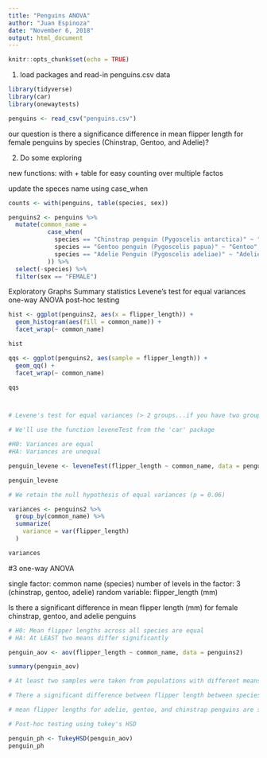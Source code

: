 ```yaml
---
title: "Penguins ANOVA"
author: "Juan Espinoza"
date: "November 6, 2018"
output: html_document
---
```


```r
knitr::opts_chunk$set(echo = TRUE)
```

1. load packages and read-in penguins.csv data

```r
library(tidyverse)
library(car)
library(onewaytests)

penguins <- read_csv("penguins.csv")
```

our question is there a significance difference in mean flipper length for female penguins by species (Chinstrap, Gentoo, and Adelie)?

2. Do some exploring

new functions: with + table for easy counting over multiple factos

update the speces name using case_when


```r
counts <- with(penguins, table(species, sex))

penguins2 <- penguins %>%
  mutate(common_name =
           case_when(
             species == "Chinstrap penguin (Pygoscelis antarctica)" ~ "Chinstrap",
             species == "Gentoo penguin (Pygoscelis papua)" ~ "Gentoo",
             species == "Adelie Penguin (Pygoscelis adeliae)" ~ "Adelie"
           )) %>% 
  select(-species) %>% 
  filter(sex == "FEMALE")

```


Exploratory Graphs
Summary statistics
Levene's test for equal variances
one-way ANOVA
post-hoc testing


```r

hist <- ggplot(penguins2, aes(x = flipper_length)) +
  geom_histogram(aes(fill = common_name)) +
  facet_wrap(~ common_name)

hist

qqs <- ggplot(penguins2, aes(sample = flipper_length)) +
  geom_qq() +
  facet_wrap(~ common_name)

qqs



# Levene's test for equal variances (> 2 groups...if you have two groups, use the F-test for equal variances)

# We'll use the function leveneTest from the 'car' package

#H0: Variances are equal
#HA: Variances are unequal

penguin_levene <- leveneTest(flipper_length ~ common_name, data = penguins2)

penguin_levene

# We retain the null hypothesis of equal variances (p = 0.06)

variances <- penguins2 %>% 
  group_by(common_name) %>% 
  summarize(
    variance = var(flipper_length)
  )

variances

```

#3 one-way ANOVA 

single factor: common name (species)
number of levels in the factor: 3 (chinstrap, gentoo, adelie)
random variable: flipper_length (mm)

Is there a significant difference in mean flipper length (mm) for female chinstrap, gentoo, and adelie penguins


```r
# H0: Mean flipper lengths across all species are equal
# HA: At LEAST two means differ significantly

penguin_aov <- aov(flipper_length ~ common_name, data = penguins2)

summary(penguin_aov)

# At least two samples were taken from populations with different means. which ones are different? all three are different from each other? or something else?

# There a significant difference between flipper length between species

# mean flipper lengths for adelie, gentoo, and chinstrap penguins are significantly different (f(df) = statistic, p < 0.001, $\alpha$ = 0.05 with post-hoc Tukey HSD, $\alpha$ = 0.05.

# Post-hoc testing using tukey's HSD

penguin_ph <- TukeyHSD(penguin_aov)
penguin_ph
```


